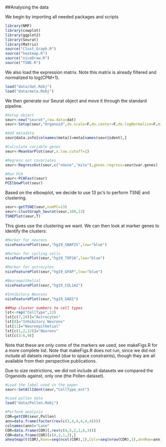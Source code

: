 ##Analysing the data

We begin by importing all needed packages and scripts



```r
library(NMF)
library(cowplot)
library(ggplot2)
library(Seurat)
library(Matrix)
source("Clust_Graph.R")
source("heatmap.R")
source("niceDraw.R")
source("TSNE.R")
```


We also load the expression matrix. Note this matrix is already filtered and normalized to log(CPM+1).

```r
load("data/dat.Robj")
load("data/meta.Robj")
```

We then generate our Seurat object and move it through the standard pipeline.

```r
#Setup object
seur<-new("seurat",raw.data=dat)
seur<-Setup(seur,"Organoid",do.scale=F,do.center=F,do.logNormalize=F,min.genes=0,min.cells=0)

#Add metadata
seur@data.info[colnames(meta)]=meta[names(seur@ident),]

#Calculate variable genes
seur<-MeanVarPlot(seur,x.low.cutoff=1)

#Regress out covariates
seur<-RegressOut(seur,c("nGene","mito"),genes.regress=seur@var.genes)

#Run PCA
seur<-PCAFast(seur)
PCElbowPlot(seur)
```

Based on the elbowplot, we decide to use 13 pc's to perform TSNE and clustering.

```r
seur<-getTSNE(seur,numPC=13)
seur<-clustGraph_Seurat(seur,100,13)
TSNEPlot(seur,T)
```


This gives use the clustering we want. We can then look at marker genes to identify the clusters:

```r
#Marker for neurons
niceFeaturePlot(seur,"hg19_SNAP25",low="blue")

#Marker for cycling cells
niceFeaturePlot(seur,"hg19_TOP2A",low="blue")

#Marker for astrocytes
niceFeaturePlot(seur,"hg19_GFAP",low="blue")

#Neuroepithelial
niceFeaturePlot(seur,"hg19_COL1A2")

#Inhibitory Neurons
niceFeaturePlot(seur,"hg19_GAD2")

##Map cluster numbers to cell types
lst<-rep("CellType",12)
lst[c(7,10)]="Astrocytes"
lst[8]="Inhibitory Neurons"
lst[11]="Neuroepithelial"
lst[c(1,2,12)]="Neurons"
lst[c(3:6,9)]
```



Note that these are only come of the markers we used, see makeFigs.R for a more complete list. Note that makeFigs.R does not run, since we did not include all datsets required (due to space constraints), though they are all available from their perspective publications.


Due to size restrictions, we did not include all datasets we compared the Organoids against, only one (the Pollen dataset). 

```r
#Load the label used in the paper
seur<-SetAllIdent(seur,"CellType_ext")

#Load pollen data
load("data/Pollen.Robj")

#Perform analysis
COR=getCOR(seur,Pollen)
ann=data.frame(factor(rev(c(3,4,4,4,4,4))))
colnames(ann)="Lane"
COR=data.frame(COR)[,rev(c(4,5,2,1,6,3))]
COR=data.frame(COR)[c(4,2,1,3),]
aheatmap(t(COR),Rowv=seq(ncol(COR),1),Colv=seq(nrow(COR),1),annRow=ann)
```




